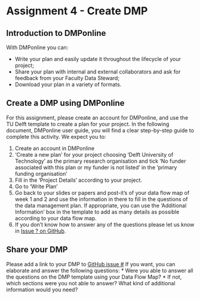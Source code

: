# Assignment 4 - Create DMP {#DMP}

## Introduction to DMPonline

With DMPonline you can:

*	Write your plan and easily update it throughout the lifecycle of your project;
*	Share your plan with internal and external collaborators and ask for feedback from your Faculty Data Steward;
*	Download your plan in a variety of formats.

## Create a DMP using DMPonline
For this assignment, please create an account for DMPonline, and use the TU Delft template to create a plan for your project. 
In the following document, DMPonline user guide, you will find a clear step-by-step guide to complete this activity. We expect you to:

1. Create an account in DMPonline 
2. ‘Create a new plan’ for your project choosing ‘Delft University of Technology’ as the primary research organisation
and tick ‘No funder associated with this plan or my funder is not listed’ in the ‘primary funding organisation’
3. Fill in the ‘Project Details’ according to your project.
4. Go to ‘Write Plan’ 
5. Go back to your slides or papers and post-it’s of your data flow map of week 1 and 2 and use the information in there to fill in the questions of the data management plan. If appropriate, you can use the ‘Additional Information’ box in the template to add as many details as possible according to your data flow map.
6. If you don’t know how to answer any of the questions please let us know in [Issue ? on GitHub](link). 

## Share your DMP 
Please add a link to your DMP to [GitHub issue #](link)
If you want, you can elaborate and answer the following questions: 
*	Were you able to answer all the questions on the DMP template using your Data Flow Map? 
*	If not, which sections were you not able to answer? What kind of additional information would you need?


